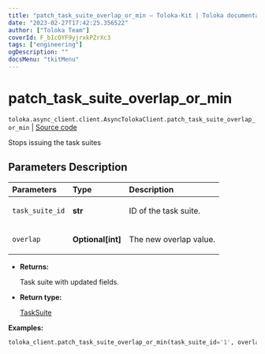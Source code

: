 ```yaml
---
title: "patch_task_suite_overlap_or_min — Toloka-Kit | Toloka documentation"
date: "2023-02-27T17:42:25.356522"
author: ["Toloka Team"]
coverId: F_bIcOYF9yjrxkPZrXc3
tags: ["engineering"]
ogDescription: ""
docsMenu: "tkitMenu"
---
```


# patch_task_suite_overlap_or_min
`toloka.async_client.client.AsyncTolokaClient.patch_task_suite_overlap_or_min` | [Source code](https://github.com/Toloka/toloka-kit/blob/v1.1.4/src/client/__init__.py#L0)

Stops issuing the task suites

## Parameters Description

| Parameters | Type | Description |
| :----------| :----| :-----------|
`task_suite_id`|**str**|<p>ID of the task suite.</p>
`overlap`|**Optional\[int\]**|<p>The new overlap value.</p>

* **Returns:**

  Task suite with updated fields.

* **Return type:**

  [TaskSuite](/docs/toloka-kit/reference/toloka.client.task_suite.TaskSuite)

**Examples:**

```python
toloka_client.patch_task_suite_overlap_or_min(task_suite_id='1', overlap=100)
```